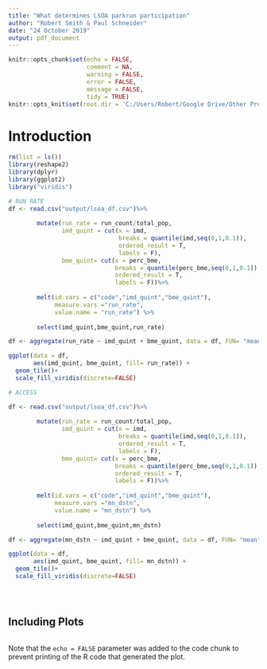 ```yaml
---
title: "What determines LSOA parkrun participation"
author: "Robert Smith & Paul Schneider"
date: "24 October 2019"
output: pdf_document
---
```


```r
knitr::opts_chunk$set(echo = FALSE, 
                      comment = NA, 
                      warning = FALSE, 
                      error = FALSE, 
                      message = FALSE, 
                      tidy = TRUE)
knitr::opts_knit$set(root.dir = 'C:/Users/Robert/Google Drive/Other Projects/PARKRUN/DoPE')


```

# Introduction


```r

rm(list = ls())
library(reshape2)
library(dplyr)
library(ggplot2)
library("viridis")

# RUN RATE
df <- read.csv("output/lsoa_df.csv")%>% 
  
        mutate(run_rate = run_count/total_pop,
               imd_quint = cut(x = imd,
                               breaks = quantile(imd,seq(0,1,0.1)),
                               ordered_result = T,
                               labels = F),
               bme_quint= cut(x = perc_bme,
                              breaks = quantile(perc_bme,seq(0,1,0.1)),
                              ordered_result = T,
                              labels = F))%>%
                 
        melt(id.vars = c("code","imd_quint","bme_quint"),
             measure.vars ="run_rate", 
             value.name = "run_rate") %>%
  
        select(imd_quint,bme_quint,run_rate)

df <- aggregate(run_rate ~ imd_quint + bme_quint, data = df, FUN= "mean" )

ggplot(data = df,
       aes(imd_quint, bme_quint, fill= run_rate)) + 
  geom_tile()+
  scale_fill_viridis(discrete=FALSE)

# ACCESS

df <- read.csv("output/lsoa_df.csv")%>% 
  
        mutate(run_rate = run_count/total_pop,
               imd_quint = cut(x = imd,
                               breaks = quantile(imd,seq(0,1,0.1)),
                               ordered_result = T,
                               labels = F),
               bme_quint= cut(x = perc_bme,
                              breaks = quantile(perc_bme,seq(0,1,0.1)),
                              ordered_result = T,
                              labels = F))%>%
                 
        melt(id.vars = c("code","imd_quint","bme_quint"),
             measure.vars ="mn_dstn", 
             value.name = "mn_dstn") %>%
  
        select(imd_quint,bme_quint,mn_dstn)

df <- aggregate(mn_dstn ~ imd_quint + bme_quint, data = df, FUN= "mean" )

ggplot(data = df,
       aes(imd_quint, bme_quint, fill= mn_dstn)) + 
  geom_tile()+
  scale_fill_viridis(discrete=FALSE)





```

## Including Plots



```r

```

Note that the `echo = FALSE` parameter was added to the code chunk to prevent printing of the R code that generated the plot.
